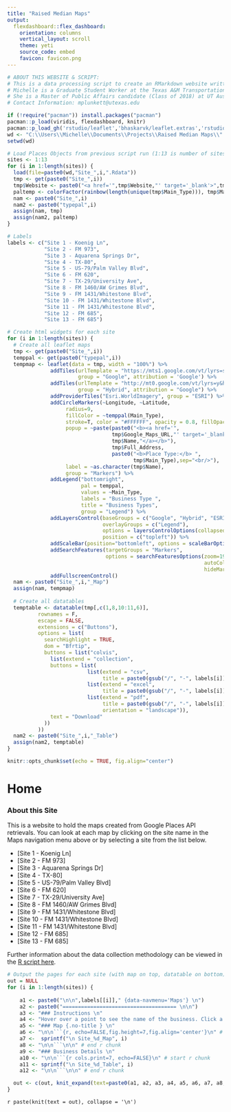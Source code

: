 ```yaml
---
title: "Raised Median Maps"
output: 
  flexdashboard::flex_dashboard:
    orientation: columns
    vertical_layout: scroll
    theme: yeti
    source_code: embed
    favicon: favicon.png
---
```


```r

# ABOUT THIS WEBSITE & SCRIPT: 
# This is a data processing script to create an RMarkdown website written by Michelle Plunkett in December 2017. 
# Michelle is a Graduate Student Worker at the Texas A&M Transportation Institute.
# She is a Master of Public Affairs candidate (Class of 2018) at UT Austin's LBJ School of Public Affairs.
# Contact Information: mplunkett@utexas.edu

if (!require("pacman")) install.packages("pacman")
pacman::p_load(viridis, flexdashboard, knitr)
pacman::p_load_gh('rstudio/leaflet','bhaskarvk/leaflet.extras','rstudio/DT')
wd <- "C:\\Users\\Michelle\\Documents\\Projects\\Raised Median Maps\\"
setwd(wd)

# Load Places Objects from previous script run (1:13 is number of sites total)
sites <- 1:13
for (i in 1:length(sites)) {
  load(file=paste0(wd,"Site_",i,".Rdata"))
  tmp <- get(paste0("Site_",i))
  tmp$Website <- paste0("<a href='",tmp$Website,"' target='_blank'>",tmp$Website,"</a>")
  paltemp <- colorFactor(rainbow(length(unique(tmp$Main_Type))), tmp$Main_Type)
  nam <- paste0("Site_",i)
  nam2 <- paste0("typepal",i)
  assign(nam, tmp)
  assign(nam2, paltemp)
}

# Labels
labels <- c("Site 1 - Koenig Ln", 
            "Site 2 - FM 973", 
            "Site 3 - Aquarena Springs Dr", 
            "Site 4 - TX-80", 
            "Site 5 - US-79/Palm Valley Blvd", 
            "Site 6 - FM 620",
            "Site 7 - TX-29/University Ave",
            "Site 8 - FM 1460/AW Grimes Blvd",
            "Site 9 - FM 1431/Whitestone Blvd",
            "Site 10 - FM 1431/Whitestone Blvd",
            "Site 11 - FM 1431/Whitestone Blvd",
            "Site 12 - FM 685",
            "Site 13 - FM 685")

# Create html widgets for each site
for (i in 1:length(sites)) {
  # Create all leaflet maps
  tmp <- get(paste0("Site_",i))
  temppal <- get(paste0("typepal",i))
  tempmap <- leaflet(data = tmp, width = "100%") %>%
              addTiles(urlTemplate = "https://mts1.google.com/vt/lyrs=s&hl=en&src=app&x={x}&y={y}&z={z}&s=G", 
                       group = "Google", attribution = 'Google') %>%
              addTiles(urlTemplate = "http://mt0.google.com/vt/lyrs=y&hl=en&x={x}&y={y}&z={z}&s=Ga", 
                       group = "Hybrid", attribution = "Google") %>%
              addProviderTiles("Esri.WorldImagery", group = "ESRI") %>%
              addCircleMarkers(~Longitude, ~Latitude, 
                   radius=9, 
                   fillColor = ~temppal(Main_Type), 
                   stroke=T, color = "#FFFFFF", opacity = 0.8, fillOpacity = 0.9, 
                   popup = ~paste(paste0("<b><a href='",
                                  tmp$Google_Maps_URL,"' target='_blank'>",
                                  tmp$Name,"</a></b>"),
                                  tmp$Full_Address,
                                  paste0("<b>Place Type:</b> ",
                                         tmp$Main_Type),sep="<br/>"), 
                   label = ~as.character(tmp$Name),
                   group = "Markers") %>%
              addLegend("bottomright", 
                        pal = temppal, 
                        values = ~Main_Type, 
                        labels = "Business Type ", 
                        title = "Business Types", 
                        group = "Legend") %>%
              addLayersControl(baseGroups = c("Google", "Hybrid", "ESRI"), 
                               overlayGroups = c("Legend"), 
                               options = layersControlOptions(collapsed = FALSE), 
                               position = c("topleft")) %>%
              addScaleBar(position="bottomleft", options = scaleBarOptions(metric=F)) %>%
              addSearchFeatures(targetGroups = "Markers", 
                                options = searchFeaturesOptions(zoom=19, 
                                                                autoCollapse = TRUE, 
                                                                hideMarkerOnCollapse = TRUE)) %>%
              addFullscreenControl()
  nam <- paste0("Site_",i,"_Map")
  assign(nam, tempmap)
  
  # Create all datatables
  temptable <- datatable(tmp[,c(1,8,10:11,6)], 
          rownames = F, 
          escape = FALSE,
          extensions = c("Buttons"), 
          options = list(
            searchHighlight = TRUE,
            dom = "Bfrtip",
            buttons = list("colvis",
              list(extend = "collection",
              buttons = list(
                          list(extend = "csv", 
                               title = paste0(gsub("/", "-", labels[i]))),
                          list(extend = "excel", 
                               title = paste0(gsub("/", "-", labels[i]))),
                          list(extend = "pdf", 
                               title = paste0(gsub("/", "-", labels[i])),
                               orientation = "landscape")),
              text = "Download"
            ))
          ))
  nam2 <- paste0("Site_",i,"_Table")
  assign(nam2, temptable)
}

knitr::opts_chunk$set(echo = TRUE, fig.align="center")
```

Home
=====================================

### About this Site


This is a website to hold the maps created from Google Places API retrievals. You can look at each map by clicking on the site name in the Maps navigation menu above or by selecting a site from the list below. 

- [Site 1 - Koenig Ln]
- [Site 2 - FM 973]
- [Site 3 - Aquarena Springs Dr]
- [Site 4 - TX-80]
- [Site 5 - US-79/Palm Valley Blvd]
- [Site 6 - FM 620]
- [Site 7 - TX-29/University Ave]
- [Site 8 - FM 1460/AW Grimes Blvd]
- [Site 9 - FM 1431/Whitestone Blvd]
- [Site 10 - FM 1431/Whitestone Blvd]
- [Site 11 - FM 1431/Whitestone Blvd]
- [Site 12 - FM 685]
- [Site 13 - FM 685]

Further information about the data collection methodology can be viewed in the <a href="https://github.com/ttitamu/raised-median-maps/blob/master/GooglePlaces-2017-12-22.R" target="_blank">R script here</a>.


```r
# Output the pages for each site (with map on top, datatable on bottom)
out = NULL
for (i in 1:length(sites)) {
                           
    a1 <- paste0("\n\n",labels[[i]]," {data-navmenu='Maps'} \n")
    a2 <- paste0("===================================== \n\n")
    a3 <- "### Instructions \n"
    a4 <- "Hover over a point to see the name of the business. Click a point to see its address and a link to the business's Google Maps page. \n\n"
    a5 <- "### Map {.no-title } \n"
    a6 <- "\n\n```{r, echo=FALSE,fig.height=7,fig.align='center'}\n" # start r chunk
    a7 <-  sprintf("\n Site_%d_Map", i)
    a8 <- "\n\n```\n\n" # end r chunk
    a9 <- "### Business Details \n"
    a10 <- "\n\n```{r cols.print=7, echo=FALSE}\n" # start r chunk
    a11 <- sprintf("\n Site_%d_Table", i)
    a12 <- "\n\n```\n\n" # end r chunk

  out <- c(out, knit_expand(text=paste0(a1, a2, a3, a4, a5, a6, a7, a8, a9, a10, a11, a12)))
}
```

`r paste(knit(text = out), collapse = '\n')`